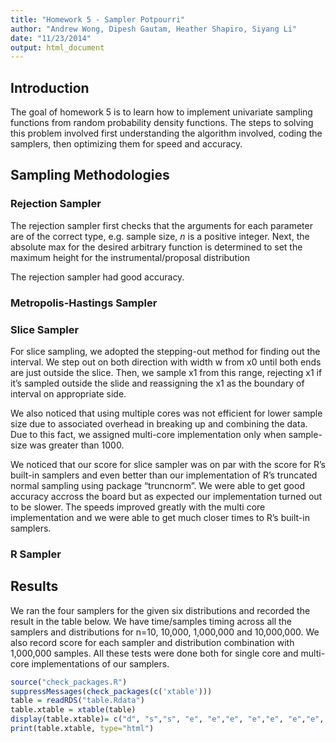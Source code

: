 ```yaml
---
title: "Homework 5 - Sampler Potpourri"
author: "Andrew Wong, Dipesh Gautam, Heather Shapiro, Siyang Li"
date: "11/23/2014"
output: html_document
---
```


## Introduction
The goal of homework 5 is to learn how to implement univariate sampling functions from random probability density functions. The steps to solving this problem involved first understanding the algorithm involved, coding the samplers, then optimizing them for speed and accuracy.

## Sampling Methodologies
### Rejection Sampler
The rejection sampler first checks that the arguments for each parameter are of the correct type, e.g. sample size, *n* is a positive integer. Next, the absolute max for the desired arbitrary function is determined to set the maximum height for the instrumental/proposal distribution 

The rejection sampler had good accuracy. 

### Metropolis-Hastings Sampler

### Slice Sampler
For slice sampling, we adopted the stepping-out method for finding out the interval. We step out on both direction with width w from x0 until both ends are just outside the slice. Then, we sample x1 from this range, rejecting x1 if it's sampled outside the slide and reassigning the x1 as the boundary of interval on appropriate side.

We also noticed that using multiple cores was not efficient for lower sample size due to associated overhead in breaking up and combining the data. Due to this fact, we assigned multi-core implementation only when sample-size was greater than 1000.

We noticed that our score for slice sampler was on par with the score for R's built-in samplers and even better than our implementation of R's truncated normal sampling using package "truncnorm".
We were able to get good accuracy accross the board but as expected our implementation turned out to be slower. The speeds improved greatly with the multi core implementation and we were able to get much closer times to R's built-in samplers.


### R Sampler


## Results
We ran the four samplers for the given six distributions and recorded the result in the table below. We have time/samples timing across all the samplers and distributions for n=10, 10,000, 1,000,000 and 10,000,000. We also record score for each sampler and distribution combination with 1,000,000 samples. All these tests were done both for single core and multi-core implementations of our samplers.
```r
source("check_packages.R")
suppressMessages(check_packages(c('xtable')))
table = readRDS("table.Rdata")
table.xtable = xtable(table)
display(table.xtable)= c("d", "s","s", "e", "e","e", "e","e", "e","e", "e","e", "e")
print(table.xtable, type="html")
```




